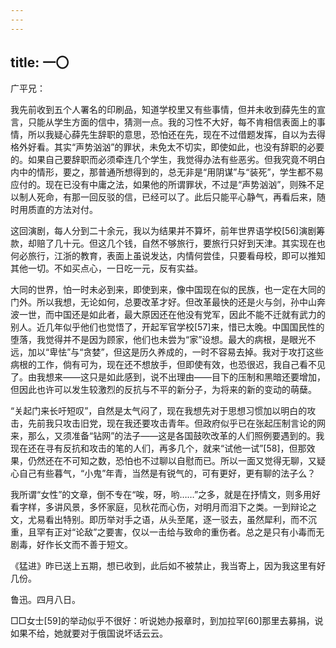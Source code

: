 ```yaml
---
---
---
```

title: 一〇
---




广平兄：

我先前收到五个人署名的印刷品，知道学校里又有些事情，但并未收到薛先生的宣言，只能从学生方面的信中，猜测一点。我的习性不大好，每不肯相信表面上的事情，所以我疑心薛先生辞职的意思，恐怕还在先，现在不过借题发挥，自以为去得格外好看。其实“声势汹汹”的罪状，未免太不切实，即使如此，也没有辞职的必要的。如果自己要辞职而必须牵连几个学生，我觉得办法有些恶劣。但我究竟不明白内中的情形，要之，那普通所想得到的，总无非是“用阴谋”与“装死”，学生都不易应付的。现在已没有中庸之法，如果他的所谓罪状，不过是“声势汹汹”，则殊不足以制人死命，有那一回反驳的信，已经可以了。此后只能平心静气，再看后来，随时用质直的方法对付。

这回演剧，每人分到二十余元，我以为结果并不算坏，前年世界语学校[56]演剧筹款，却赔了几十元。但这几个钱，自然不够旅行，要旅行只好到天津。其实现在也何必旅行，江浙的教育，表面上虽说发达，内情何尝佳，只要看母校，即可以推知其他一切。不如买点心，一日吃一元，反有实益。

大同的世界，怕一时未必到来，即使到来，像中国现在似的民族，也一定在大同的门外。所以我想，无论如何，总要改革才好。但改革最快的还是火与剑，孙中山奔波一世，而中国还是如此者，最大原因还在他没有党军，因此不能不迁就有武力的别人。近几年似乎他们也觉悟了，开起军官学校[57]来，惜已太晚。中国国民性的堕落，我觉得并不是因为顾家，他们也未尝为“家”设想。最大的病根，是眼光不远，加以“卑怯”与“贪婪”，但这是历久养成的，一时不容易去掉。我对于攻打这些病根的工作，倘有可为，现在还不想放手，但即使有效，也恐很迟，我自己看不见了。由我想来——这只是如此感到，说不出理由——目下的压制和黑暗还要增加，但因此也许可以发生较激烈的反抗与不平的新分子，为将来的新的变动的萌蘖。

“关起门来长吁短叹”，自然是太气闷了，现在我想先对于思想习惯加以明白的攻击，先前我只攻击旧党，现在我还要攻击青年。但政府似乎已在张起压制言论的网来，那么，又须准备“钻网”的法子——这是各国鼓吹改革的人们照例要遇到的。我现在还在寻有反抗和攻击的笔的人们，再多几个，就来“试他一试”[58]，但那效果，仍然还在不可知之数，恐怕也不过聊以自慰而已。所以一面又觉得无聊，又疑心自己有些暮气，“小鬼”年青，当然是有锐气的，可有更好，更有聊的法子么？

我所谓“女性”的文章，倒不专在“唉，呀，哟……”之多，就是在抒情文，则多用好看字样，多讲风景，多怀家庭，见秋花而心伤，对明月而泪下之类。一到辩论之文，尤易看出特别。即历举对手之语，从头至尾，逐一驳去，虽然犀利，而不沉重，且罕有正对“论敌”之要害，仅以一击给与致命的重伤者。总之是只有小毒而无剧毒，好作长文而不善于短文。

《猛进》昨已送上五期，想已收到，此后如不被禁止，我当寄上，因为我这里有好几份。

鲁迅。四月八日。

□□女士[59]的举动似乎不很好：听说她办报章时，到加拉罕[60]那里去募捐，说如果不给，她就要对于俄国说坏话云云。